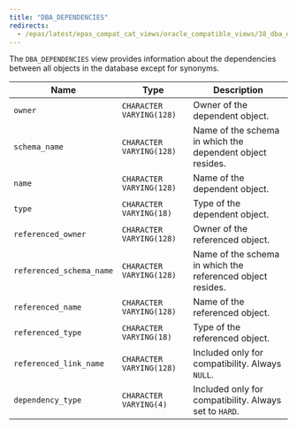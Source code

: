 ```yaml
---
title: "DBA_DEPENDENCIES"
redirects:
  - /epas/latest/epas_compat_cat_views/oracle_compatible_views/38_dba_dependencies/ #generated for docs/epas/reorg-role-use-case-mode
---
```


<div id="dba_dependencies" class="registered_link"></div>

The `DBA_DEPENDENCIES` view provides information about the dependencies between all objects in the database except for synonyms.

| Name                     | Type                     | Description                                                |
| ------------------------ | ------------------------ | ---------------------------------------------------------- |
| `owner`                  | `CHARACTER VARYING(128)` | Owner of the dependent object.                             |
| `schema_name`            | `CHARACTER VARYING(128)` | Name of the schema in which the dependent object resides.  |
| `name`                   | `CHARACTER VARYING(128)` | Name of the dependent object.                              |
| `type`                   | `CHARACTER VARYING(18)`  | Type of the dependent object.                              |
| `referenced_owner`       | `CHARACTER VARYING(128)` | Owner of the referenced object.                            |
| `referenced_schema_name` | `CHARACTER VARYING(128)` | Name of the schema in which the referenced object resides. |
| `referenced_name`        | `CHARACTER VARYING(128)` | Name of the referenced object.                             |
| `referenced_type`        | `CHARACTER VARYING(18)`  | Type of the referenced object.                             |
| `referenced_link_name`   | `CHARACTER VARYING(128)` | Included only for compatibility. Always `NULL`.            |
| `dependency_type`        | `CHARACTER VARYING(4)`   | Included only for compatibility. Always set to `HARD`.     |
